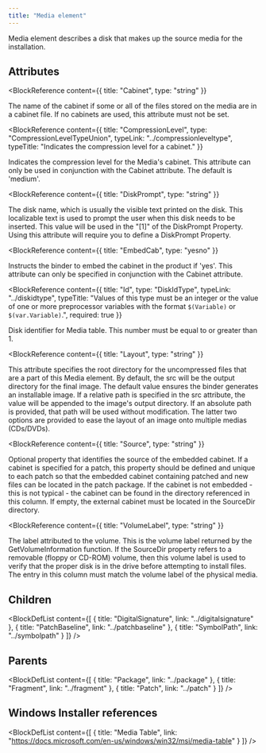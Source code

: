 ```yaml
---
title: "Media element"
---
```



Media element describes a disk that makes up the source media for the installation.


## Attributes

<BlockWrapper>

  <BlockReference
    content={{
      title: "Cabinet",
      type: "string"
    }}
  >
  The name of the cabinet if some or all of the files stored on the media are in a cabinet file. If no cabinets are used, this attribute must not be set.
  </BlockReference>

  <BlockReference
    content={{
      title: "CompressionLevel",
      type: "CompressionLevelTypeUnion",
      typeLink: "../compressionleveltype",
      typeTitle: "Indicates the compression level for a cabinet."
    }}
  >
  Indicates the compression level for the Media's cabinet. This attribute can
   only be used in conjunction with the Cabinet attribute. The default is 'medium'.
  </BlockReference>

  <BlockReference
    content={{
      title: "DiskPrompt",
      type: "string"
    }}
  >
  The disk name, which is usually the visible text printed on the disk. This localizable text is used to prompt the user when this disk needs to be inserted. This value will be used in the "[1]" of the DiskPrompt Property. Using this attribute will require you to define a DiskPrompt Property.
  </BlockReference>

  <BlockReference
    content={{
      title: "EmbedCab",
      type: "yesno"
    }}
  >
  Instructs the binder to embed the cabinet in the product if 'yes'. This attribute can only be specified in conjunction with the Cabinet attribute.
  </BlockReference>

  <BlockReference
    content={{
      title: "Id",
      type: "DiskIdType",
      typeLink: "../diskidtype",
      typeTitle: "Values of this type must be an integer or the value of one or more preprocessor variables with the format `$(Variable)` or `$(var.Variable)`.",
      required: true
    }}
  >
  Disk identifier for Media table. This number must be equal to or greater than 1.
  </BlockReference>

  <BlockReference
    content={{
      title: "Layout",
      type: "string"
    }}
  >
  This attribute specifies the root directory for the uncompressed files that
   are a part of this Media element. By default, the src will be the output
   directory for the final image. The default value ensures the binder generates
   an installable image. If a relative path is specified in the src attribute,
   the value will be appended to the image's output directory. If an absolute
   path is provided, that path will be used without modification. The latter two
   options are provided to ease the layout of an image onto multiple medias (CDs/DVDs).
  </BlockReference>

  <BlockReference
    content={{
      title: "Source",
      type: "string"
    }}
  >
  Optional property that identifies the source of the embedded cabinet.
   If a cabinet is specified for a patch, this property should be defined
   and unique to each patch so that the embedded cabinet containing patched
   and new files can be located in the patch package. If the cabinet is not
   embedded - this is not typical - the cabinet can be found in the directory
   referenced in this column. If empty, the external cabinet must be located
   in the SourceDir directory.
  </BlockReference>

  <BlockReference
    content={{
      title: "VolumeLabel",
      type: "string"
    }}
  >
  The label attributed to the volume. This is the volume label returned
   by the GetVolumeInformation function. If the SourceDir property refers
   to a removable (floppy or CD-ROM) volume, then this volume label is
   used to verify that the proper disk is in the drive before attempting
   to install files. The entry in this column must match the volume label
   of the physical media.
  </BlockReference>

</BlockWrapper>

## Children

<BlockDefList content={[
    {
      title: "DigitalSignature",
      link: "../digitalsignature"
    },
    {
      title: "PatchBaseline",
      link: "../patchbaseline"
    },
    {
      title: "SymbolPath",
      link: "../symbolpath"
    }
  ]}
/>

## Parents

<BlockDefList content={[
    {
      title: "Package",
      link: "../package"
    },
    {
      title: "Fragment",
      link: "../fragment"
    },
    {
      title: "Patch",
      link: "../patch"
    }
  ]}
/>

## Windows Installer references

<BlockDefList content={[
    {
      title: "Media Table",
      link: "https://docs.microsoft.com/en-us/windows/win32/msi/media-table"
    }
  ]}
/>
